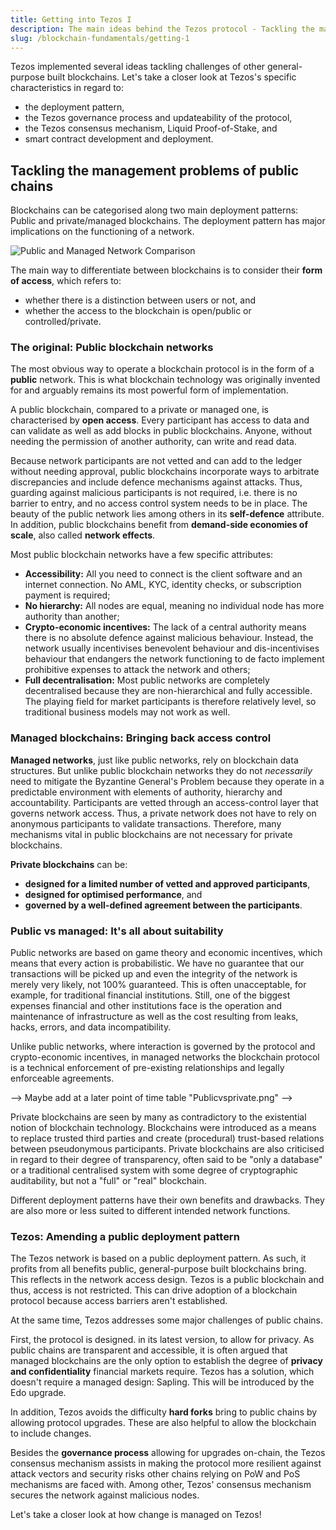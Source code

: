 ```yaml
---
title: Getting into Tezos I
description: The main ideas behind the Tezos protocol - Tackling the management problem
slug: /blockchain-fundamentals/getting-1
---
```



Tezos implemented several ideas tackling challenges of other general-purpose built blockchains. Let's take a closer look at Tezos's specific characteristics in regard to:

* the deployment pattern,
* the Tezos governance process and updateability of the protocol,
* the Tezos consensus mechanism, Liquid Proof-of-Stake, and
* smart contract development and deployment.

## Tackling the management problems of public chains

Blockchains can be categorised along two main deployment patterns: Public and private/managed blockchains. The deployment pattern has major implications on the functioning of a network.

![Public and Managed Network Comparison](images/comparison-public-vs-rivate.png)

The main way to differentiate between blockchains is to consider their **form of access**, which refers to:

* whether there is a distinction between users or not, and
* whether the access to the blockchain is open/public or controlled/private.

### The original: Public blockchain networks

The most obvious way to operate a blockchain protocol is in the form of a **public** network. This is what blockchain technology was originally invented for and arguably remains its most powerful form of implementation.

A public blockchain, compared to a private or managed one, is characterised by **open access**. Every participant has access to data and can validate as well as add blocks in public blockchains. Anyone, without needing the permission of another authority, can write and read data.

Because network participants are not vetted and can add to the ledger without needing approval, public blockchains incorporate ways to arbitrate discrepancies and include defence mechanisms against attacks. Thus, guarding against malicious participants is not required, i.e. there is no barrier to entry, and no access control system needs to be in place. The beauty of the public network lies among others in its **self-defence** attribute. In addition, public blockchains benefit from **demand-side economies of scale**, also called **network effects**.

Most public blockchain networks have a few specific attributes:

* **Accessibility:** All you need to connect is the client software and an internet connection. No AML, KYC, identity checks, or subscription payment is required;
* **No hierarchy:** All nodes are equal, meaning no individual node has more authority than another;
* **Crypto-economic incentives:** The lack of a central authority means there is no absolute defence against malicious behaviour. Instead, the network usually incentivises benevolent behaviour and dis-incentivises behaviour that endangers the network functioning to de facto implement prohibitive expenses to attack the network and others;
* **Full decentralisation:** Most public networks are completely decentralised because they are non-hierarchical and fully accessible. The playing field for market participants is therefore relatively level, so traditional business models may not work as well.

### Managed blockchains: Bringing back access control

**Managed networks**, just like public networks, rely on blockchain data structures. But unlike public blockchain networks they do not *necessarily* need to mitigate the Byzantine General's Problem because they operate in a predictable environment with elements of authority, hierarchy and accountability. Participants are vetted through an access-control layer that governs network access. Thus, a private network does not have to rely on anonymous participants to validate transactions. Therefore, many mechanisms vital in public blockchains are not necessary for private blockchains.

**Private blockchains** can be:

* **designed for a limited number of vetted and approved participants**,
* **designed for optimised performance**, and
* **governed by a well-defined agreement between the participants**.

### Public vs managed: It's all about suitability

Public networks are based on game theory and economic incentives, which means that every action is probabilistic. We have no guarantee that our transactions will be picked up and even the integrity of the network is merely very likely, not 100% guaranteed. This is often unacceptable, for example, for traditional financial institutions. Still, one of the biggest expenses financial and other institutions face is the operation and maintenance of infrastructure as well as the cost resulting from leaks, hacks, errors, and data incompatibility.

Unlike public networks, where interaction is governed by the protocol and crypto-economic incentives, in managed networks the blockchain protocol is a technical enforcement of pre-existing relationships and legally enforceable agreements.

--> Maybe add at a later point of time table "Publicvsprivate.png" -->

Private blockchains are seen by many as contradictory to the existential notion of blockchain technology. Blockchains were introduced as a means to replace trusted third parties and create (procedural) trust-based relations between pseudonymous participants. Private blockchains are also criticised in regard to their degree of transparency, often said to be "only a database" or a traditional centralised system with some degree of cryptographic auditability, but not a "full" or "real" blockchain.

Different deployment patterns have their own benefits and drawbacks. They are also more or less suited to different intended network functions.

### Tezos: Amending a public deployment pattern

The Tezos network is based on a public deployment pattern. As such, it profits from all benefits public, general-purpose built blockchains bring. This reflects in the network access design. Tezos is a public blockchain and thus, access is not restricted. This can drive adoption of a blockchain protocol because access barriers aren't established.

At the same time, Tezos addresses some major challenges of public chains.

First, the protocol is designed. in its latest version, to allow for privacy. As public chains are transparent and accessible, it is often argued that managed blockchains are the only option to establish the degree of **privacy and confidentiality** financial markets require. Tezos has a solution, which doesn't require a managed design: Sapling. This will be introduced by the Edo upgrade.

In addition, Tezos avoids the difficulty **hard forks** bring to public chains by allowing protocol upgrades. These are also helpful to allow the blockchain to include changes.

Besides the **governance process** allowing for upgrades on-chain, the Tezos consensus mechanism assists in making the protocol more resilient against attack vectors and security risks other chains relying on PoW and PoS mechanisms are faced with. Among other, Tezos' consensus mechanism secures the network against malicious nodes.

Let's take a closer look at how change is managed on Tezos!
